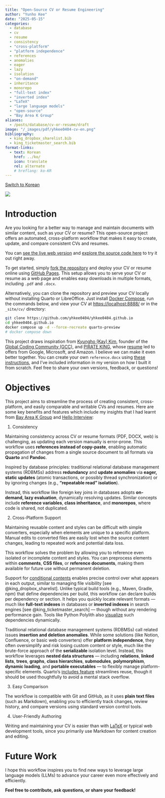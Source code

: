 ```yaml
---
title: "Open-Source CV or Resume Engineering"
author: "Yunho Kee"
date: "2025-05-15"
categories:
  - database
  - cv
  - resume
  - consistency
  - "cross-platform"
  - "platform independence"
  - references
  - anomalies
  - eager
  - lazy
  - isolation
  - "on-demand"
  - inheritance
  - monorepo
  - "full-text index"
  - "inverted index"
  - "LaTeX"
  - "large language models"
  - "open-source"
  - "Bay Area K Group"
aliases:
  - /posts/database/cv-or-resume/draft
image: "/_images/pdf/yhkee0404-cv-en.png"
bibliography:
  - king_dropbox_sharelist.bib
  - king_ticketmaster_search.bib
format-links:
  - text: Korean
    href: ../ko/
    icon: translate
    rel: alternate
    # hreflang: ko-KR
---
```


:::::{.quarto-about-jolla}

::::{.about-entity}

:::{.about-links}

```{=html}
<a href="../ko/" class="about-link" rel="alternate" hreflang="ko-KR">
  <i class="bi bi-translate"></i><span class="about-link-text">Switch to Korean</span>
</a>
```

:::

::::

:::::

![]({{< meta image >}}){fig-alt="A photo of a CV."}

# Introduction

Are you looking for a better way to manage and maintain documents with similar content, such as your CV or resume?
This open-source project offers an automated, cross-platform workflow that makes it easy to create, update, and compare consistent CVs and resumes.

You can [see the live web version](https://yhkee0404.github.io/cv/en/) and [explore the source code here](https://github.com/yhkee0404/yhkee0404.github.io/blob/main/cv/en/index.qmd) to try it out right away.

To get started, simply [fork the repository](https://github.com/yhkee0404/yhkee0404.github.io/fork) and deploy your CV or resume online using [GitHub Pages](https://quarto.org/docs/publishing/github-pages.html#source-branch).
This setup allows you to serve your CV or resume as a web page and enables easy downloads in multiple formats, including `.pdf` and `.docx`.

Alternatively, you can clone the repository and preview your CV locally without installing Quarto or LibreOffice.
Just install [Docker Compose](https://docs.docker.com/compose/install/), run the commands below, and view your CV at <https://localhost:8888/> or in the `_site/cv/` directory:

```sh
git clone https://github.com/yhkee0404/yhkee0404.github.io
cd yhkee0404.github.io
docker compose up -d --force-recreate quarto-preview
# docker compose down
```

This project draws inspiration from [Kyungho (Kay) Kim](https://www.linkedin.com/in/kaykim30/), founder of the [Global Coding Community (GCC)](https://lnkd.in/gf5b-e26), and [PIRATE KING](https://www.linkedin.com/in/pirateking/), whose [resume](https://www.piratekingdom.com/resume) led to offers from Google, Microsoft, and Amazon.
I believe we can make it even better together.
You can create your own `reference.docx` using [these instructions](https://quarto.org/docs/output-formats/ms-word-templates.html), and I've included information in my version on how I built it from scratch.
Feel free to share your own versions, feedback, or questions!

# Objectives

This project aims to streamline the process of creating consistent, cross-platform, and easily comparable and writable CVs and resumes.
Here are some key benefits and features which include my insights that I had learnt from [Bay Area K Group](https://www.linkedin.com/company/bay-area-k-group/) and [Hello Interview](https://www.youtube.com/@hello_interview):

1. Consistency

Maintaining consistency across CV or resume formats (PDF, DOCX, web) is challenging, as updating each version manually is error-prone.
This workflow uses **references instead of copy-paste**, enabling automatic propagation of changes from a single source document to all formats via **Quarto** and **Pandoc**.

Inspired by database principles:
traditional relational database management systems (RDBMSs) address **redundancy** and **update anomalies** via **eager, static updates** (atomic transactions, or possibly thread synchronization) or by ignoring changes (e.g., **"repeatable read" isolation**).

Instead, this workflow like foreign key joins in databases adopts **on-demand, lazy evaluation**, dynamically resolving updates.
Similar concepts include **reference variables**, **class inheritance**, and **monorepos**, where code is shared, not duplicated.

2. Cross-Platform Support

Maintaining reusable content and styles can be difficult with simple converters, especially when elements are unique to a specific platform.
Manual edits to converted files are easily lost when the source content changes, leading to repeated work and potential data loss.

This workflow solves the problem by allowing you to reference even isolated or incomplete content and styles.
You can preprocess elements within **comments**, **CSS files**, or **reference documents**, making them available for future use without permanent deletion.

Support for [conditional contents](https://quarto.org/docs/authoring/conditional.html) enables precise control over what appears in each output, similar to managing file visibility [see @king_dropbox_sharelist].
Unlike typical build tools (e.g., Maven, Gradle, npm) that define dependencies per build, this workflow can declare builds per dependency or section.
It helps you quickly locate relevant formats --- much like **full-text indexes** in databases or **inverted indexes** in search engines [see @king_ticketmaster_search] --- though without any rendering performance gain.
Tools like Python Polylith also [visualize](https://davidvujic.blogspot.com/2024/02/python-monorepo-visualization.html) such dependencies dynamically.

Traditional relational database management systems (RDBMSs) call related issues **insertion and deletion anomalies**. While some solutions (like Notion, Confluence, or basic web converters) offer **platform independence**, they often oversimplify and risk losing custom content or style, much like the brute-force approach of the **serializable** isolation level. Instead, this workflow leverages **nested data structures** --- including **relations**, **linked lists**, **trees**, **graphs**, **class hierarchies**, **submodules**, **polymorphism**, **dynamic loading**, and **portable executables** --- to flexibly manage platform-specific elements. Quarto's [includes feature](https://quarto.org/docs/authoring/includes.html) streamlines reuse, though it should be used thoughtfully to avoid a mental stack overflow.

3. Easy Comparison

The workflow is compatible with Git and GitHub, as it uses **plain text files** (such as Markdown), enabling you to efficiently track changes, review history, and compare versions using standard version control tools.

4. User-Friendly Authoring

Writing and maintaining your CV is easier than with [LaTeX](https://github.com/schochastics/modern2-cv/blob/main/_extensions/modern2-cv/template.tex) or typical web development tools, since you primarily use Markdown for content creation and editing.

# Future Work

I hope this workflow inspires you to find new ways to leverage large language models (LLMs) to advance your career even more effectively and efficiently.

**Feel free to contribute, ask questions, or share your feedback!**